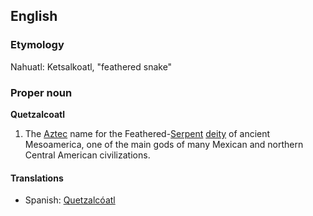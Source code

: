 ==English==
===Etymology===
Nahuatl: Ketsalkoatl, "feathered snake"

===Proper noun===
{{wikipedia}}
'''Quetzalcoatl'''

#The [[Aztec]] name for the Feathered-[[Serpent]] [[deity]] of ancient Mesoamerica, one of the main gods of many Mexican and northern Central American civilizations.

====Translations====
*Spanish: [[Quetzalcóatl]]